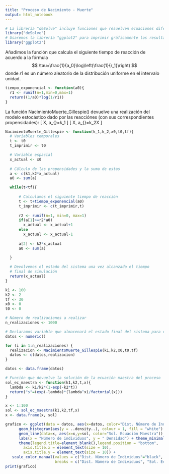 ---
title: "Proceso de Nacimiento - Muerte"
output: html_notebook
---

```{r}
# La librería "deSolve" incluye funciones que resuelven ecuaciones diferenciales ordinarias
library("deSolve")
# Usaremos la librería "ggplot2" para imprimir gráficamente los resultados
library("ggplot2")
```

Añadimos la función que calcula el siguiente tiempo de reacción de
acuerdo a la fórmula $$
  \tau=\frac{1}{a_0}\log\left(\frac{1}{r_1}\right)
$$ donde $r1$ es un número aleatorio de la distribución uniforme en el
intervalo unidad.

```{r}
tiempo_exponencial <- function(a0){
  r1 <- runif(n=1,min=0,max=1)
  return((1/a0)*log(1/r1))
}
```

La función NacimientoMuerte_Gillespie() devuelve una realización del modelo
estocástico dado por las reacciónes (con sus correspondientes propensidades):
\[
  \emptyset\rightarrow X, \quad a_{\text{nacimiento}}=k_1
\]
\[
  X\rightarrow \emptyset, \quad a_{\text{muerte}}=k_2X
\]

```{r}
NacimientoMuerte_Gillespie <- function(k_1,k_2,x0,t0,tf){
  # Variables temporales
  t <- t0
  t_imprimir <- t0

  # Variable espacial 
  x_actual <- x0
  
  # Cálculo de las propensidades y la suma de estas
  a <- c(k1,k2*x_actual)
  a0 <- sum(a)

  while(t<tf){
      
      # Calculamos el siguiente tiempo de reacción
      t <- t+tiempo_exponencial(a0)
      t_imprimir <- c(t_imprimir,t)
      
      r2 <- runif(n=1, min=0, max=1)
      if(a[1]>=r2*a0)
        x_actual <- x_actual+1
      else
        x_actual <- x_actual-1
      
      a[2] <- k2*x_actual
      a0 <- sum(a)

  }
  
  # Devolvemos el estado del sistema una vez alcanzado el tiempo 
  # final de simulación
  return(x_actual)
}

```


```{r}
k1 <- 100
k2 <- 2
tf <- 30
x0 <- 0
t0 <- 0

# Número de realizaciones a realizar
n_realizaciones <- 1000

# Declaramos variable que almacenará el estado final del sistema para cada realización
datos <- numeric()

for (i in 1:n_realizaciones) {
  realizacion <- NacimientoMuerte_Gillespie(k1,k2,x0,t0,tf)
  datos <- c(datos,realizacion)
}

datos <- data.frame(datos)
```


```{r}
# Función que devuelve la solución de la ecuación maestra del proceso
sol_ec_maestra <- function(k1,k2,t,x){
  lambda <- k1/k2*(1-exp(-k2*t))
  return("s"=(exp(-lambda)*(lambda^x)/factorial(x)))
}
```


```{r}
x <- 1:100
sol <- sol_ec_maestra(k1,k2,tf,x)
x <- data.frame(x, sol)

grafico <- ggplot(data = datos, aes(x=datos, color="Dist. Número de Individuos")) + 
      geom_histogram(aes(y = ..density..), colour = 1, fill = "white") + geom_density() + 
      geom_line(data=x, aes(x=x,y=sol, color="Sol. Ecuación Maestra")) +
      labs(x = "Número de individuos", y = " Densidad") + theme_minimal() +
      theme(legend.title=element_blank(),legend.position = "bottom",
        axis.title.x = element_text(size = 10),  
        axis.title.y = element_text(size = 10)) +
   scale_color_manual(values = c("Dist. Número de Individuos"="black", "Sol. Ecuación Maestra" = "red"),
                      breaks = c("Dist. Número de Individuos", "Sol. Ecuación Maestra"))
print(grafico)
```

